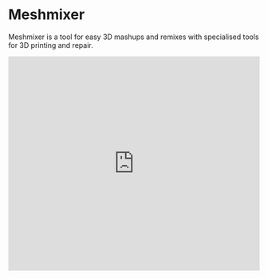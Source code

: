 
# Meshmixer

Meshmixer is a tool for easy 3D mashups and remixes with specialised tools for 3D printing and repair.

<Bleed>
  <iframe
    width="100%"
    height="430"
    src="https://www.youtube.com/embed/VOcCHYO-9uo"
    frameborder="0"
    allow="accelerometer; autoplay; clipboard-write; encrypted-media; gyroscope; picture-in-picture"
    allowfullscreen
  />
</Bleed>


<Callout type="warning" emoji="⚠️">
Meshmixer requires a Windows, Mac or Linux computer with a mouse and keyboard to run. Full system requirements are available below.
</Callout>

Meshmixer is a fantastic free software for creating and manipulating 3D files for 3D printing. Whether you need to clean up a 3D scan, do some 3D printing or combine multiple 3D models to create a remixed design, Meshmixer can help.

***

**Supported filetypes** - STL (best for 3D printing), OBJ, PLY, AMF, MIX

**Minimum system requirements** - At least 4GB of RAM. At least 700 MB of available hard-disk space. Intel HD or similar graphics card with at least 512 MB video memory

***

[Download for Windows](https://cdn.tewahi.me/meshmixer.exe)

[Download for Mac](https://cdn.tewahi.me/meshmixer.pkg)